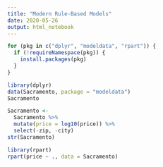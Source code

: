 ```yaml
---
title: "Modern Rule-Based Models"
date: 2020-05-26
output: html_notebook
---
```


```r
for (pkg in c("dplyr", "modeldata", "rpart")) {
  if (!requireNamespace(pkg)) {
    install.packages(pkg)
  }
}
```

```r
library(dplyr)
data(Sacramento, package = "modeldata")
Sacramento
```

```r
Sacramento <-
  Sacramento %>% 
  mutate(price = log10(price)) %>% 
  select(-zip, -city)
str(Sacramento)
```

```r
library(rpart)
rpart(price ~ ., data = Sacramento)
```

